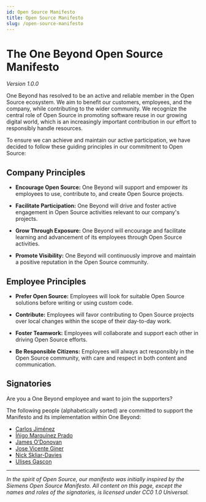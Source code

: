 ```yaml
---
id: Open Source Manifesto
title: Open Source Manifesto
slug: /open-source-manifesto
---
```



# The One Beyond Open Source Manifesto 

_Version 1.0.0_
 

One Beyond has resolved to be an active and reliable member in the Open Source ecosystem. We aim to benefit our customers, employees, and the company, while contributing to the wider community. We recognize the central role of Open Source in promoting software reuse in our growing digital world, which is an increasingly important contribution in our effort to responsibly handle resources.

To ensure we can achieve and maintain our active participation, we have decided to follow these guiding principles in our commitment to Open Source: 
 

## Company Principles 

- **Encourage Open Source:** One Beyond will support and empower its employees to use, contribute to, and create Open Source projects. 

- **Facilitate Participation:** One Beyond will drive and foster active engagement in Open Source activities relevant to our company's projects. 

- **Grow Through Exposure:** One Beyond will encourage and facilitate learning and advancement of its employees through Open Source activities. 

- **Promote Visibility:** One Beyond will continuously improve and maintain a positive reputation in the Open Source community. 

 
## Employee Principles 

- **Prefer Open Source:** Employees will look for suitable Open Source solutions before writing or using custom code. 

- **Contribute:** Employees will favor contributing to Open Source projects over local changes within the scope of their day-to-day work. 

- **Foster Teamwork:** Employees will collaborate and support each other in driving Open Source efforts. 

- **Be Responsible Citizens:** Employees will always act responsibly in the Open Source community, with care and respect in both content and communication. 
 
 

## Signatories 

Are you a One Beyond employee and want to join the supporters? 

The following people (alphabetically sorted) are committed to support the Manifesto and its implementation within One Beyond: 

- [Carlos Jiménez](https://github.com/betisman)
- [Íñigo Marquínez Prado](https://github.com/inigomarquinez)
- [James O’Donovan](https://uk.linkedin.com/in/jamesod)
- [Jose Vicente Giner](https://github.com/gentooxativa)
- [Nick Skliar-Davies](https://github.com/nickskliar-davies)
- [Ulises Gascon](https://github.com/ulisesgascon)

---------- 
 
_In the spirit of Open Source, our manifesto was initially inspired by the Siemens Open Source Manifesto._
_All content on this page, except the names and roles of the signatories, is licensed under CC0 1.0 Universal._
